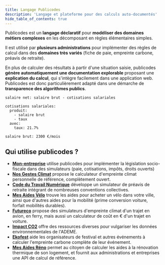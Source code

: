 ```yaml
---
title: Langage Publicodes
description: 'Langage et plateforme pour des calculs auto-documentés'
hide_table_of_contents: true
---
```



<HomepageHeader />
<main className={styles.main}>

Publicodes est un **langage déclaratif** pour **modéliser des domaines métiers
complexes** en les décomposant en règles élémentaires simples.

Il est utilisé par **plusieurs administrations** pour implémenter des règles de
calcul dans des **domaines très variés** (fiche de paie, empreinte carbone,
préavis de retraite).

En plus de calculer des résultats à partir d'une situation saisie, publicodes
**génère automatiquement une documentation explorable** proposant une
**explication du calcul**, qui s'intègre facilement dans une application web.
Publicodes est donc particulièrement adapté dans une démarche de **transparence
des algorithmes publics**.

```publicodes salaire net
salaire net: salaire brut - cotisations salariales

cotisations salariales:
  produit:
    - salaire brut
    - taux
  avec:
    taux: 21.7%

salaire brut: 2300 €/mois
```

## Qui utilise publicodes ?

- **[Mon-entreprise](https://mon-entreprise.urssaf.fr/simulateurs)** utilise
  publicodes pour implémenter la législation socio-fiscale dans 
  des simulateurs (paie, cotisations, impôts, droits ouverts)
- **[Nos Gestes Climat](https://nosgestesclimat.fr)** propose le
  calculateur d'empreinte climat personnelle de référence, complètement ouvert.
- **[Code du Travail Numérique](https://code.travail.gouv.fr/outils/preavis-retraite)**
  développe un simulateur de préavis de retraite intégrant de nombreuses
  conventions collectives.
- **[Mes Aides Vélo](https://mesaidesvelo.fr)** trouve les aides pour acheter
  un vélo dans votre ville, ainsi que d'autres aides pour la mobilité (prime
  conversion voiture, forfait mobilités durables).
- **[Futureco](https://futur.eco)** propose des simulateurs d'empreinte climat
  d'un trajet en avion, en ferry, mais aussi un calculateur de coût en € d'un
  trajet en voiture.
- **[Impact CO2](https://impactco2.fr)** offre des ressources diverses pour
  vulgariser les données environnementales de l'ADEME.
- **[Ekofest](https://ekofest.fr)** aide les organisateurs de festival et
  autres événements à calculer l'empreinte carbone complète de leur événement.
- **[Mes Aides Réno](https://mesaidesreno.beta.gouv.fr)** permet au citoyen de
  calculer les aides à la rénovation thermique de son logement, et fournit aux
  administrations et entreprises une API de calcul de référence.

</main>
